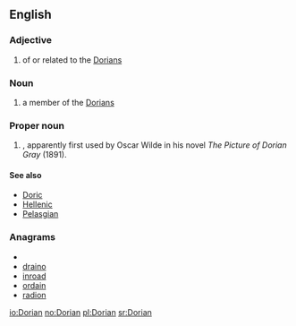 ==English==

===Adjective===
{{en-adj}}

#of or related to the [[Dorians]]

===Noun===
{{en-noun}}

#a member of the [[Dorians]]

===Proper noun===
{{en-proper noun}}

# {{given name|male|from=Ancient Greek}}, apparently first used by Oscar Wilde in his novel ''The Picture of Dorian Gray'' (1891).

====See also====
*[[Doric]]
*[[Hellenic]]
*[[Pelasgian]]

===Anagrams===
* {{alphagram|adinor}}
* [[draino#English|draino]]
* [[inroad#English|inroad]]
* [[ordain#English|ordain]]
* [[radion#English|radion]]


[[io:Dorian]]
[[no:Dorian]]
[[pl:Dorian]]
[[sr:Dorian]]